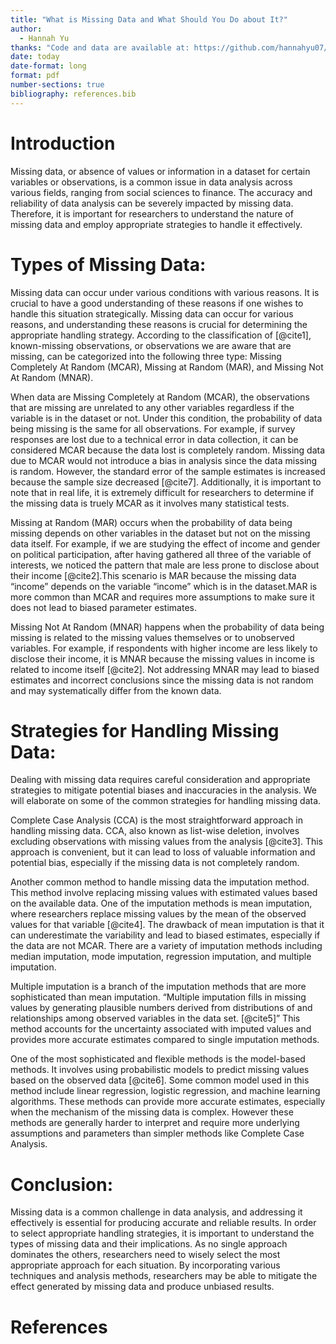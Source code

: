 ```yaml
---
title: "What is Missing Data and What Should You Do about It?"
author: 
  - Hannah Yu
thanks: "Code and data are available at: https://github.com/hannahyu07/what-is-missing-data" Thank you to Diana Liu for your peer review. 
date: today
date-format: long
format: pdf
number-sections: true
bibliography: references.bib
---
```


# Introduction

Missing data, or  absence of values or information in a dataset for certain variables or observations, is a common issue in data analysis across various fields, ranging from social sciences to finance. The accuracy and reliability of data analysis can be severely impacted by missing data. Therefore, it is important for researchers to understand the nature of missing data and employ appropriate strategies to handle it effectively.

# Types of Missing Data:

Missing data can occur under various conditions with various reasons. It is crucial to have a good understanding of these reasons if one wishes to handle this situation strategically. 
Missing data can occur for various reasons, and understanding these reasons is crucial for determining the appropriate handling strategy. According to the classification of [@cite1], known-missing observations, or observations we are aware that are missing, can be categorized into the following three type: Missing Completely At Random (MCAR), Missing at Random (MAR), and Missing Not At Random (MNAR).

When data are Missing Completely at Random (MCAR), the observations that are missing are unrelated to any other variables regardless if the variable is in the dataset or not. Under this condition, the probability of data being missing is the same for all observations. For example, if survey responses are lost due to a technical error in data collection, it can be considered MCAR because the data lost is completely random. Missing data due to MCAR would not introduce a bias in analysis since the data missing is random. However, the standard error of the sample estimates is increased because the sample size decreased [@cite7]. Additionally, it is important to note that in real life, it is extremely difficult for researchers to determine if the missing data is truely MCAR as it involves many statistical tests. 

Missing at Random (MAR) occurs when the probability of data being missing depends on other variables in the dataset but not on the missing data itself. For example, if we are studying the effect of income and gender on political participation, after having gathered all three of the variable of interests, we noticed the pattern that male are less prone to disclose about their income [@cite2].This scenario is MAR because the missing data "income" depends on the variable "income" which is in the dataset.MAR is more common than MCAR and requires more assumptions to make sure it does not lead to biased parameter estimates. 

Missing Not At Random (MNAR) happens when the probability of data being missing is related to the missing values themselves or to unobserved variables. For example, if respondents with higher income are less likely to disclose their income, it is MNAR because the missing values in income is related to income itself [@cite2]. Not addressing MNAR may lead to biased estimates and incorrect conclusions since the missing data is not random and may systematically differ from the known data. 

# Strategies for Handling Missing Data:

Dealing with missing data requires careful consideration and appropriate strategies to mitigate potential biases and inaccuracies in the analysis. We will elaborate on some of the common strategies for handling missing data.

Complete Case Analysis (CCA) is the most straightforward approach in handling missing data.  CCA, also known as list-wise deletion, involves excluding observations with missing values from the analysis [@cite3]. This approach is convenient, but it can lead to loss of valuable information and potential bias, especially if the missing data is not completely random.

Another common method to handle missing data the imputation method. This method involve replacing missing values with estimated values based on the available data. One of the imputation methods is mean imputation, where researchers replace missing values by the mean of the observed values for that variable [@cite4]. The drawback of mean imputation is that it can underestimate the variability and lead to biased estimates, especially if the data are not MCAR. There are a variety of imputation methods including median imputation, mode imputation, regression imputation, and multiple imputation.

Multiple imputation is a branch of the imputation methods that are more sophisticated than mean imputation. "Multiple imputation fills in missing values by generating plausible numbers derived from distributions of and relationships among observed variables in the data set. [@cite5]" This method accounts for the uncertainty associated with imputed values and provides more accurate estimates compared to single imputation methods.

One of the most sophisticated and flexible methods is the model-based methods. It involves using probabilistic models to predict missing values based on the observed data [@cite6]. Some common model used in this method include linear regression, logistic regression, and machine learning algorithms. These methods can provide more accurate estimates, especially when the  mechanism of the missing data is complex. However these methods are generally harder to interpret and require more underlying assumptions and parameters than simpler methods like Complete Case Analysis. 

# Conclusion:

Missing data is a common challenge in data analysis, and addressing it effectively is essential for producing accurate and reliable results. In order to select appropriate handling strategies, it is important to understand the types of missing data and their implications. As no single approach dominates the others, researchers need to wisely select the most appropriate approach for each situation. By incorporating various techniques and analysis methods, researchers may be able to mitigate the effect generated by missing data and produce unbiased results. 






# References


